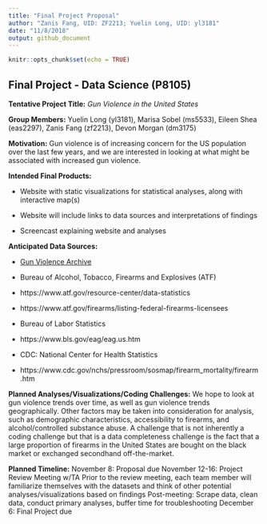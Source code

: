 ```yaml
---
title: "Final Project Proposal"
author: "Zanis Fang, UID: ZF2213; Yuelin Long, UID: yl3181"
date: "11/8/2018"
output: github_document
---
```


```r
knitr::opts_chunk$set(echo = TRUE)
```

## Final Project - Data Science (P8105)

**Tentative Project Title:** *Gun Violence in the United States*

**Group Members:** Yuelin Long (yl3181), Marisa Sobel (ms5533), Eileen Shea
(eas2297), Zanis Fang (zf2213), Devon Morgan (dm3175)

**Motivation:** Gun violence is of increasing concern for the US population over the last
few years, and we are interested in looking at what might be associated with increased
gun violence.

**Intended Final Products:**

+ Website with static visualizations for statistical analyses, along with
interactive map(s)

- Website will include links to data sources and interpretations of
findings

+ Screencast explaining website and analyses

**Anticipated Data Sources:**

+ [Gun Violence Archive](http://www.shootingtracker.com)

+ Bureau of Alcohol, Tobacco, Firearms and Explosives (ATF)

- https://www.atf.gov/resource-center/data-statistics
- https://www.atf.gov/firearms/listing-federal-firearms-licensees

+ Bureau of Labor Statistics

- https://www.bls.gov/eag/eag.us.htm

+ CDC: National Center for Health Statistics

- https://www.cdc.gov/nchs/pressroom/sosmap/firearm_mortality/firearm.htm

**Planned Analyses/Visualizations/Coding Challenges:**
We hope to look at gun violence trends over time, as well as gun violence trends geographically. Other factors may be taken into consideration for analysis, such as demographic characteristics, accessibility to firearms, and alcohol/controlled substance abuse. A challenge that is not inherently a coding challenge but that is a data completeness challenge is the fact that a large proportion of firearms in the United States are bought on the black market or exchanged secondhand off-the-market.

**Planned Timeline:**
      November 8: Proposal due
      November 12-16: Project Review Meeting w/TA
            Prior to the review meeting, each team member will familiarize themselves with the datasets and think of other potential analyses/visualizations based on findings Post-meeting: Scrape data, clean data, conduct primary analyses, buffer time for troubleshooting
      December 6: Final Project due